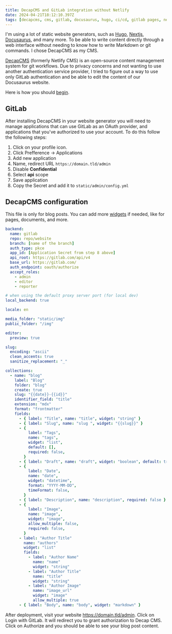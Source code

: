 ```yaml
---
title: DecapCMS and GitLab integration without Netlify
date: 2024-04-21T18:12:10.397Z
tags: [decapcms, cms, gitlab, docusaurus, hugo, ci/cd, gitlab pages, netlify, hugo, nextjs, workflow]
---
```


I'm using a lot of static website generators, such as [Hugo](https://gohugo.io/), [Nextjs](https://nextjs.org/docs), [Docusaurus](https://docusaurus.io/), and many more. To be able to write content directly through a web interface without needing to know how to write Markdown or git commands. I chose DecapCMS as my CMS.

[DecapCMS](https://decapcms.org/) (formerly Netlify CMS) is an open-source content management system for git workflows.
Due to privacy concerns and not wanting to use another authentication service provider, I tried to figure out a way to use only GitLab authentication and be able to edit the content of our Docusaurus website.

Here is how you should [begin](https://decapcms.org/docs/install-decap-cms/).


## GitLab

After installing DecapCMS in your website generator you will need to manage applications that can use GitLab as an OAuth provider, and applications that you've authorized to use your account.
To do this follow the following steps:
1. Click on your profile icon.
2. Click Prefference -> Applications
3. Add new application
4. Name, redirect URL `https://domain.tld/admin`
5. Disable **Confidential**
6. Select **api** scope
7. Save application
8. Copy the Secret and add it to `static/admin/config.yml`

## DecapCMS configuration

This file is only for blog posts. You can add more [widgets](https://decapcms.org/docs/widgets/) if needed, like for pages, documents, and more.

``` yml
backend:
  name: gitlab
  repo: repo/website
  branch: [name of the branch]
  auth_type: pkce
  app_id: [Application Secret from step 8 above]
  api_root: https://gitlab.com/api/v4
  base_url: https://gitlab.com/
  auth_endpoint: oauth/authorize
  accept_roles:
    - admin
    - editor
    - reporter

# when using the default proxy server port (for local dev)
local_backend: true

locale: en

media_folder: "static/img"
public_folder: "/img"

editor:
  preview: true

slug:
  encoding: "ascii"
  clean_accents: true
  sanitize_replacement: "_"

collections:
  - name: "blog"
    label: "Blog"
    folder: "blog"
    create: true
    slug: "{{date}}-{{id}}"
    identifier_field: "title"
    extension: "mdx"
    format: "frontmatter"
    fields:
      - { label: "Title", name: "title", widget: "string" }
      - { label: "Slug", name: "slug ", widget: "{{slug}}" }
      - {
          label: "Tags",
          name: "tags",
          widget: "list",
          default: [],
          required: false,
        }
      - { label: "Draft", name: "draft", widget: "boolean", default: true, required: false }
      - {
          label: "Date",
          name: "date",
          widget: "datetime",
          format: "YYYY-MM-DD",
          timeFormat: false,
        }
      - { label: "Description", name: "description", required: false }
      - {
          label: "Image",
          name: "image",
          widget: "image",
          allow_multiple: false,
          required: false,
        }
      - label: "Author Title"
        name: "authors"
        widget: "list"
        fields:
          - label: "Author Name"
            name: "name"
            widget: "string"
          - label: "Author Title"
            name: "title"
            widget: "string"
          - label: "Author Image"
            name: "image_url"
            widget: "image"
            allow_multiple: true
      - { label: "Body", name: "body", widget: "markdown" }
  ```

After deployment, visit your website https://domain.tld/admin. Click on Login with GitLab. It will redirect you to grant authorization to Decap CMS. Click on Authorize and you should be able to see your blog post content.